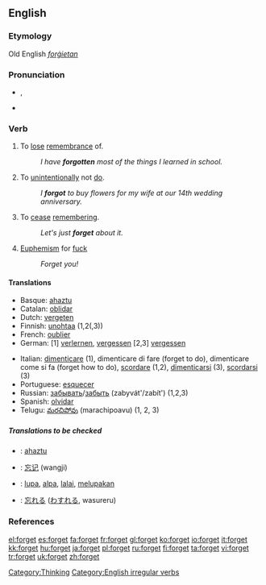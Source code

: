 ==English==

{{rank|author|authority|pleasant|861|forget|break|Roman|wise}}

===Etymology===
Old English ''[[forġietan]]''

===Pronunciation===
*{{IPA|/ˈfoːget/}}, {{SAMPA|/"fo:get/}}
*{{audio|en-us-forget.ogg|Audio (US)}}

===Verb===
{{en-verb|forgets|forgetting|forgot|forgotten}}

# {{transitive}} To [[lose]] [[remembrance]] of.
#: ''I have '''forgotten''' most of the things I learned in school.''
# {{transitive}} To [[unintentionally]] not [[do]].
#: ''I '''forgot''' to buy flowers for my wife at our 14th wedding anniversary.''
# {{intransitive}} To [[cease]] [[remembering]].
#: ''Let's just '''forget''' about it.''
# [[Euphemism]] for [[fuck]]
#: ''Forget you!''

====Translations====
{{top}}
*Basque: [[ahaztu]]
*Catalan: [[oblidar]]
*Dutch: [[vergeten]]
*Finnish: [[unohtaa]] (1,2(,3))
*French: [[oublier]]
*German: [1] [[verlernen]], [[vergessen]] [2,3] [[vergessen]]
{{mid}}
*Italian: [[dimenticare]] (1), dimenticare di fare (forget to do), dimenticare come si fa (forget how to do), [[scordare]] (1,2), [[dimenticarsi]] (3), [[scordarsi]] (3)
*Portuguese: [[esquecer]]
*Russian: [[забывать]]/[[забыть]] (zabyvát'/zabít') (1,2,3)
*Spanish: [[olvidar]]
*Telugu: [[మరచిపోవు]] (marachipoavu) (1, 2, 3)
{{bottom}}

=====Translations to be checked=====
{{checktrans}}

*{{ttbc|Basque}}: [[ahaztu]]
*{{ttbc|Chinese}}: [[忘记]] (wangji)
*{{ttbc|Indonesian}}: [[lupa]], [[alpa]], [[lalai]], [[lupa|melupakan]]
*{{ttbc|Japanese}}: [[忘れる]] ([[わすれる]], wasureru)

===References===
{{R:Century 1911}}
{{R:Webster 1913}}

[[Category:Thinking]]
[[Category:English irregular verbs]]

[[el:forget]]
[[es:forget]]
[[fa:forget]]
[[fr:forget]]
[[gl:forget]]
[[ko:forget]]
[[io:forget]]
[[it:forget]]
[[kk:forget]]
[[hu:forget]]
[[ja:forget]]
[[pl:forget]]
[[ru:forget]]
[[fi:forget]]
[[ta:forget]]
[[vi:forget]]
[[tr:forget]]
[[uk:forget]]
[[zh:forget]]